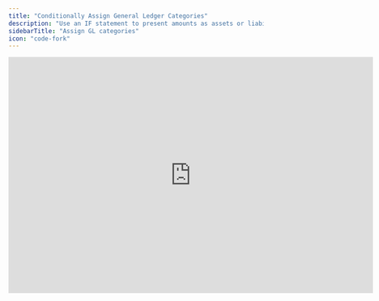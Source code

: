```yaml
---
title: "Conditionally Assign General Ledger Categories"
description: "Use an IF statement to present amounts as assets or liabilities depending on the sign."
sidebarTitle: "Assign GL categories"
icon: "code-fork"
---
```


<iframe width="720" height="467" src="https://www.loom.com/embed/be080e4fd6074bed8f451708eafb4d45?sid=4d482dd0-0c76-4397-839d-7eaac0e1b15f" frameborder="0" webkitallowfullscreen mozallowfullscreen allowfullscreen />

## Overview

Using an IF statement, it’s possible to display a general ledger account under assets or liabilities based on whether its amount is positive or negative. This approach is most useful when it’s not feasible to create separate accounts for positive and negative balances in your ERP.

<Tip>
  If possible, resolve this “at the source” (your accounting system) by creating two accounts – one for assets and one for liabilities – and moving amounts between them based on the sign. If that can’t be done, follow the steps below.
</Tip>

## Basics

Follow these steps to set up formulas that display amounts correctly under assets and liabilities:

<Steps>
  <Step title="Separate the GL account">
    Temporarily remove the relevant account from your main balance sheet and place it in a separate sheet. This makes it easier to reference its amounts in future steps.
  </Step>

  <Step title="Add a row on the opposite side">
    If the original row was under assets, create a corresponding row under liabilities (or vice versa). These two rows will work together to display amounts correctly.
  </Step>

  <Step title="Create IF statements">
    Assign values to each row using conditional formulas. For instance:

    ```typescript
    // Asset row: Show positive amounts
    if("Bank account"[0]>0,"Bank account"[0],0)

    // Liability row: Show negative amounts
    if("Bank account"[0]>0,0,-"Bank account"[0])
    ```
  </Step>

  <Step title="Extend to other periods">
    Apply these formulas from a period far enough back to capture all relevant data, and ensure they continue for any future periods you plan to forecast.
  </Step>
</Steps>